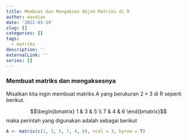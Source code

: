 ```yaml
---
title: Membuat dan Mengakses Objek Matriks di R
author: masdian
date: '2022-03-19'
slug: []
categories: []
tags:
  - matriks
description: ''
externalLink: ''
series: []
---
```


### Membuat matriks dan mengaksesnya

Misalkan kita ingin membuat matriks $A$ yang berukuran $2\times3$ di R seperti berikut.

$$\begin{bmatrix}
1 & 3 & 5 \\
7 & 4 & 6
\end{bmatrix}$$ maka perintah yang digunakan adalah sebagai berikut

```r
A <- matrix(c(1, 3, 5, 7, 4, 6), ncol = 3, byrow = T)
```
